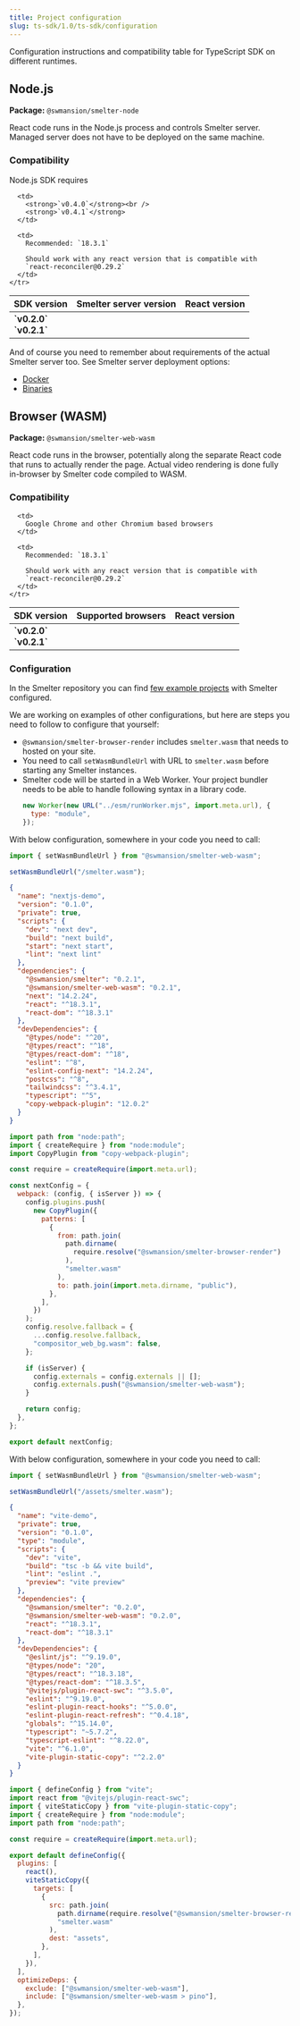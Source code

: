 ```yaml
---
title: Project configuration
slug: ts-sdk/1.0/ts-sdk/configuration
---
```



Configuration instructions and compatibility table for TypeScript SDK
on different runtimes.

## Node.js

**Package:** `@swmansion/smelter-node`

React code runs in the Node.js process and controls Smelter server.
Managed server does not have to be deployed on the same machine.

### Compatibility

Node.js SDK requires

<table>
  <thead>
    <tr>
      <th>SDK version</th>
      <th>Smelter server version</th>
      <th>React version</th>
    </tr>
  </thead>

  <tbody>
    <tr>
      <td>
        <strong>`v0.2.0`</strong><br />
        <strong>`v0.2.1`</strong>
      </td>

      <td>
        <strong>`v0.4.0`</strong><br />
        <strong>`v0.4.1`</strong>
      </td>

      <td>
        Recommended: `18.3.1`

        Should work with any react version that is compatible with
        `react-reconciler@0.29.2`
      </td>
    </tr>
  </tbody>
</table>

And of course you need to remember about requirements of the actual Smelter server too. See
Smelter server deployment options:

* [Docker](/ts-sdk/1.0/deployment/variants/docker/)
* [Binaries](/ts-sdk/1.0/deployment/variants/binaries/)

## Browser (WASM)

**Package:** `@swmansion/smelter-web-wasm`

React code runs in the browser, potentially along the separate React
code that runs to actually render the page. Actual video rendering
is done fully in-browser by Smelter code compiled to WASM.

### Compatibility

<table>
  <thead>
    <tr>
      <th>SDK version</th>
      <th>Supported browsers</th>
      <th>React version</th>
    </tr>
  </thead>

  <tbody>
    <tr>
      <td>
        <strong>`v0.2.0`</strong><br />
        <strong>`v0.2.1`</strong>
      </td>

      <td>
        Google Chrome and other Chromium based browsers
      </td>

      <td>
        Recommended: `18.3.1`

        Should work with any react version that is compatible with
        `react-reconciler@0.29.2`
      </td>
    </tr>
  </tbody>
</table>

### Configuration

In the Smelter repository you can find [few example projects](https://github.com/software-mansion/smelter/tree/master/demos) with Smelter configured.

We are working on examples of other configurations, but here are steps you need to follow
to configure that yourself:

* `@swmansion/smelter-browser-render` includes `smelter.wasm` that needs to hosted on your site.
* You need to call `setWasmBundleUrl` with URL to `smelter.wasm` before starting any Smelter instances.
* Smelter code will be started in a Web Worker. Your project bundler needs to be able to handle following
  syntax in a library code.
  ```js
  new Worker(new URL("../esm/runWorker.mjs", import.meta.url), {
    type: "module",
  });
  ```

<CollapsibleDetails summaryTitle="Configuring Next.js project">
  With below configuration, somewhere in your code you need to call:

  ```ts
  import { setWasmBundleUrl } from "@swmansion/smelter-web-wasm";

  setWasmBundleUrl("/smelter.wasm");
  ```

  ```json title="package.json" ins={12-13, 15-16, 27} collapse={2-10, 19-25}
  {
    "name": "nextjs-demo",
    "version": "0.1.0",
    "private": true,
    "scripts": {
      "dev": "next dev",
      "build": "next build",
      "start": "next start",
      "lint": "next lint"
    },
    "dependencies": {
      "@swmansion/smelter": "0.2.1",
      "@swmansion/smelter-web-wasm": "0.2.1",
      "next": "14.2.24",
      "react": "^18.3.1",
      "react-dom": "^18.3.1"
    },
    "devDependencies": {
      "@types/node": "^20",
      "@types/react": "^18",
      "@types/react-dom": "^18",
      "eslint": "^8",
      "eslint-config-next": "14.2.24",
      "postcss": "^8",
      "tailwindcss": "^3.4.1",
      "typescript": "^5",
      "copy-webpack-plugin": "12.0.2"
    }
  }
  ```

  ```js title="next.config.mjs"
  import path from "node:path";
  import { createRequire } from "node:module";
  import CopyPlugin from "copy-webpack-plugin";

  const require = createRequire(import.meta.url);

  const nextConfig = {
    webpack: (config, { isServer }) => {
      config.plugins.push(
        new CopyPlugin({
          patterns: [
            {
              from: path.join(
                path.dirname(
                  require.resolve("@swmansion/smelter-browser-render")
                ),
                "smelter.wasm"
              ),
              to: path.join(import.meta.dirname, "public"),
            },
          ],
        })
      );
      config.resolve.fallback = {
        ...config.resolve.fallback,
        "compositor_web_bg.wasm": false,
      };

      if (isServer) {
        config.externals = config.externals || [];
        config.externals.push("@swmansion/smelter-web-wasm");
      }

      return config;
    },
  };

  export default nextConfig;
  ```
</CollapsibleDetails>

<CollapsibleDetails summaryTitle="Configuring Vite projects">
  With below configuration, somewhere in your code you need to call:

  ```ts
  import { setWasmBundleUrl } from "@swmansion/smelter-web-wasm";

  setWasmBundleUrl("/assets/smelter.wasm");
  ```

  ```json title="package.json" ins={13-16, 31} collapse={2-11, 19-29}
  {
    "name": "vite-demo",
    "private": true,
    "version": "0.1.0",
    "type": "module",
    "scripts": {
      "dev": "vite",
      "build": "tsc -b && vite build",
      "lint": "eslint .",
      "preview": "vite preview"
    },
    "dependencies": {
      "@swmansion/smelter": "0.2.0",
      "@swmansion/smelter-web-wasm": "0.2.0",
      "react": "^18.3.1",
      "react-dom": "^18.3.1"
    },
    "devDependencies": {
      "@eslint/js": "^9.19.0",
      "@types/node": "20",
      "@types/react": "^18.3.18",
      "@types/react-dom": "^18.3.5",
      "@vitejs/plugin-react-swc": "^3.5.0",
      "eslint": "^9.19.0",
      "eslint-plugin-react-hooks": "^5.0.0",
      "eslint-plugin-react-refresh": "^0.4.18",
      "globals": "^15.14.0",
      "typescript": "~5.7.2",
      "typescript-eslint": "^8.22.0",
      "vite": "^6.1.0",
      "vite-plugin-static-copy": "^2.2.0"
    }
  }
  ```

  ```js title="vite.config.ts"
  import { defineConfig } from "vite";
  import react from "@vitejs/plugin-react-swc";
  import { viteStaticCopy } from "vite-plugin-static-copy";
  import { createRequire } from "node:module";
  import path from "node:path";

  const require = createRequire(import.meta.url);

  export default defineConfig({
    plugins: [
      react(),
      viteStaticCopy({
        targets: [
          {
            src: path.join(
              path.dirname(require.resolve("@swmansion/smelter-browser-render")),
              "smelter.wasm"
            ),
            dest: "assets",
          },
        ],
      }),
    ],
    optimizeDeps: {
      exclude: ["@swmansion/smelter-web-wasm"],
      include: ["@swmansion/smelter-web-wasm > pino"],
    },
  });
  ```
</CollapsibleDetails>
